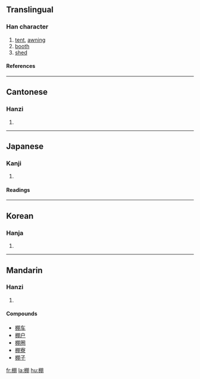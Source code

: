 ==Translingual==
===Han character===
{{Han char|rn=75|rad=木|as=08|sn=12|four=4792<sub>0</sub>|canj=木月月 (DBB)}}
# [[tent]], [[awn]]ing
# [[booth]]
# [[shed]]
====References====
{{Han ref|kx=0533.020|dkj=14941|dj=0921.030|hdz=21235.120|uh=68DA|ud=26842|bh=B4D7|bd=46295}}

----
==Cantonese==
===Hanzi===
{{yue-hanzi|jyut=|y=paang4}}
# {{defn|Cantonese}}

----
==Japanese==
===Kanji===
{{ja-kanji|grade=c|rs=木08}}
# {{defn|Japanese}} 
====Readings====
{{ja-readings|on=[[ほう]] (hō)|kun=[[たな]] (tana)}}
 

----
==Korean==
===Hanja===
{{ko-hanja|hangeul=붕|eumhun=|rv=bung|mr=pung|y=pung}}
# {{defn|Korean}}

----
==Mandarin==
===Hanzi===
{{cmn-hanzi|pin=[[péng]] (peng2)|wg=p'eng<sup>2</sup>}}
# {{defn|Mandarin}}

====Compounds====
*[[棚车]]
*[[棚户]]
*[[棚圈]]
*[[棚寮]]
*[[棚子]]

[[fr:棚]]
[[la:棚]]
[[hu:棚]]